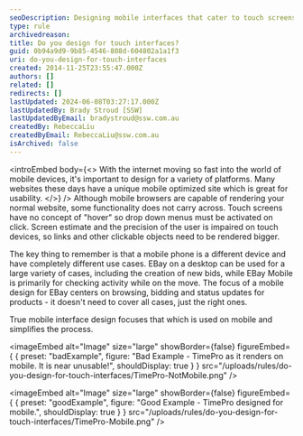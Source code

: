 ```yaml
---
seoDescription: Designing mobile interfaces that cater to touch screens and varying user experiences is crucial for a seamless user experience.
type: rule
archivedreason:
title: Do you design for touch interfaces?
guid: 0b94a9d9-9b85-4546-808d-604802a1a1f3
uri: do-you-design-for-touch-interfaces
created: 2014-11-25T23:55:47.000Z
authors: []
related: []
redirects: []
lastUpdated: 2024-06-08T03:27:17.000Z
lastUpdatedBy: Brady Stroud [SSW]
lastUpdatedByEmail: bradystroud@ssw.com.au
createdBy: RebeccaLiu
createdByEmail: RebeccaLiu@ssw.com.au
isArchived: false
---
```


<introEmbed
  body={<>
With the internet moving so fast into the world of mobile devices, it's important to design for a variety of platforms. Many websites these days have a unique mobile optimized site which is great for usability.
  </>}
/>
Although mobile browsers are capable of rendering your normal website, some functionality does not carry across. Touch screens have no concept of "hover" so drop down menus must be activated on click. Screen estimate and the precision of the user is impaired on touch devices, so links and other clickable objects need to be rendered bigger.

The key thing to remember is that a mobile phone is a different device and have completely different use cases. EBay on a desktop can be used for a large variety of cases, including the creation of new bids, while EBay Mobile is primarily for checking activity while on the move. The focus of a mobile design for EBay centers on browsing, bidding and status updates for products - it doesn't need to cover all cases, just the right ones.

True mobile interface design focuses that which is used on mobile and simplifies the process.

<imageEmbed
  alt="Image"
  size="large"
  showBorder={false}
  figureEmbed={ {
    preset: "badExample",
    figure: "Bad Example - TimePro as it renders on mobile. It is near unusable!",
    shouldDisplay: true
  } }
  src="/uploads/rules/do-you-design-for-touch-interfaces/TimePro-NotMobile.png"
/>

<imageEmbed
  alt="Image"
  size="large"
  showBorder={false}
  figureEmbed={ {
    preset: "goodExample",
    figure: "Good Example - TimePro designed for mobile.",
    shouldDisplay: true
  } }
  src="/uploads/rules/do-you-design-for-touch-interfaces/TimePro-Mobile.png"
/>

